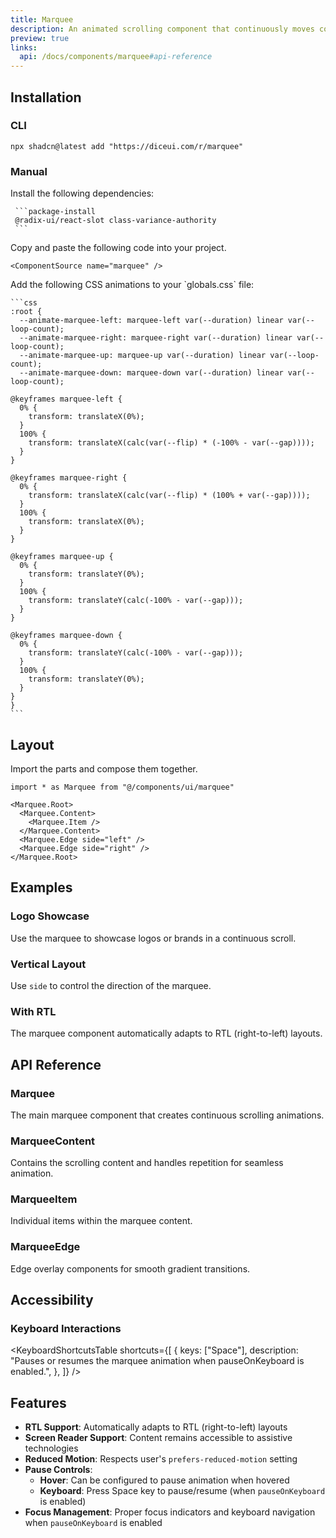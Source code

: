 ```yaml
---
title: Marquee
description: An animated scrolling component that continuously moves content horizontally or vertically.
preview: true
links:
  api: /docs/components/marquee#api-reference
---
```


<ComponentTabs name="marquee-demo" />

## Installation

### CLI

```package-install
npx shadcn@latest add "https://diceui.com/r/marquee"
```

### Manual

<Steps>
  <Step>
     Install the following dependencies:

     ```package-install
     @radix-ui/react-slot class-variance-authority
     ```
  </Step>
  <Step>
    Copy and paste the following code into your project.

    <ComponentSource name="marquee" />
  </Step>
  <Step>
    Add the following CSS animations to your `globals.css` file:

    ```css
    :root {
      --animate-marquee-left: marquee-left var(--duration) linear var(--loop-count);
      --animate-marquee-right: marquee-right var(--duration) linear var(--loop-count);
      --animate-marquee-up: marquee-up var(--duration) linear var(--loop-count);
      --animate-marquee-down: marquee-down var(--duration) linear var(--loop-count);

    @keyframes marquee-left {
      0% {
        transform: translateX(0%);
      }
      100% {
        transform: translateX(calc(var(--flip) * (-100% - var(--gap))));
      }
    }

    @keyframes marquee-right {
      0% {
        transform: translateX(calc(var(--flip) * (100% + var(--gap))));
      }
      100% {
        transform: translateX(0%);
      }
    }

    @keyframes marquee-up {
      0% {
        transform: translateY(0%);
      }
      100% {
        transform: translateY(calc(-100% - var(--gap)));
      }
    }

    @keyframes marquee-down {
      0% {
        transform: translateY(calc(-100% - var(--gap)));
      }
      100% {
        transform: translateY(0%);
      }
    }
    }
    ```
  </Step>
</Steps>

## Layout

Import the parts and compose them together.

```tsx
import * as Marquee from "@/components/ui/marquee"

<Marquee.Root>
  <Marquee.Content>
    <Marquee.Item />
  </Marquee.Content>
  <Marquee.Edge side="left" />
  <Marquee.Edge side="right" />
</Marquee.Root>
```

## Examples

### Logo Showcase

Use the marquee to showcase logos or brands in a continuous scroll.

<ComponentTabs name="marquee-logo-demo" />

### Vertical Layout

Use `side` to control the direction of the marquee.

<ComponentTabs name="marquee-vertical-demo" />

### With RTL

The marquee component automatically adapts to RTL (right-to-left) layouts.

<ComponentTabs name="marquee-rtl-demo" />

## API Reference

### Marquee

The main marquee component that creates continuous scrolling animations.

<AutoTypeTable
  path="./types/docs/marquee.ts"
  name="MarqueeProps"
/>

### MarqueeContent

Contains the scrolling content and handles repetition for seamless animation.

<AutoTypeTable
  path="./types/docs/marquee.ts"
  name="MarqueeContentProps"
/>

### MarqueeItem

Individual items within the marquee content.

<AutoTypeTable
  path="./types/docs/marquee.ts"
  name="MarqueeItemProps"
/>

### MarqueeEdge

Edge overlay components for smooth gradient transitions.

<AutoTypeTable
  path="./types/docs/marquee.ts"
  name="MarqueeEdgeProps"
/>

## Accessibility

### Keyboard Interactions

<KeyboardShortcutsTable
  shortcuts={[
    {
      keys: ["Space"],
      description: "Pauses or resumes the marquee animation when pauseOnKeyboard is enabled.",
    },
  ]}
/>

## Features

- **RTL Support**: Automatically adapts to RTL (right-to-left) layouts
- **Screen Reader Support**: Content remains accessible to assistive technologies
- **Reduced Motion**: Respects user's `prefers-reduced-motion` setting
- **Pause Controls**: 
  - **Hover**: Can be configured to pause animation when hovered
  - **Keyboard**: Press Space key to pause/resume (when `pauseOnKeyboard` is enabled)
- **Focus Management**: Proper focus indicators and keyboard navigation when `pauseOnKeyboard` is enabled

